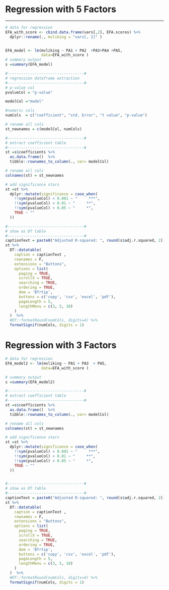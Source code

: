 # Regression with 5 Factors
***
```r
# data for regression 
EFA_with_score <- cbind.data.frame(vars[,2], EFA.scores) %>%
  dplyr::rename(., mvliking = "vars[, 2]" )


EFA_model <- lm(mvliking ~ PA1 + PA2  +PA3+PA4 +PA5, 
                data=EFA_with_score )
# summary output
s =summary(EFA_model)

#----------------------------------#
# regression dataframe extraction
#----------------------------------#
# p-value col
pvalueCol = "p-value"

modelCol ="model"

#numeric cols
numCols  = c("coefficient", "std. Error", "t value", "p-value")

# rename all cols
st_newnames = c(modelCol, numCols)

#----------------------------------#
# extract coefficient table
#----------------------------------#
st =s$coefficients %>%
  as.data.frame()  %>%
  tibble::rownames_to_column(., var= modelCol) 

# rename all cols
colnames(st) = st_newnames 

# add significance stars
st =st %>%
  dplyr::mutate(significance = case_when(
    !!sym(pvalueCol) < 0.001 ~ "     ***",
    !!sym(pvalueCol) < 0.01 ~ "     **",
    !!sym(pvalueCol) < 0.05 ~ "     *",
    TRUE ~ ""
  ))

#----------------------------------#
# show as DT table
#----------------------------------#
captionText = paste0("Adjusted R-squared: ", round(s$adj.r.squared, 2)) 
st %>%
  DT::datatable(
    caption = captionText ,
    rownames = F,
    extensions = "Buttons",
    options = list(
      paging = TRUE,
      scrollX = TRUE,
      searching = TRUE,
      ordering = TRUE,
      dom = 'Bfrtip',
      buttons = c('copy', 'csv', 'excel', 'pdf'),
      pageLength = 5,
      lengthMenu = c(3, 5, 10)
    )
  )  %>%
  #DT::formatRound(numCols, digits=4) %>%
  formatSignif(numCols, digits = 1)

```

# Regression with 3 Factors
```r
# data for regression 
EFA_model2 <- lm(mvliking ~ PA1 + PA3  + PA5, 
                data=EFA_with_score )

# summary output
s =summary(EFA_model2)

#----------------------------------#
# extract coefficient table
#----------------------------------#
st =s$coefficients %>%
  as.data.frame()  %>%
  tibble::rownames_to_column(., var= modelCol) 

# rename all cols
colnames(st) = st_newnames 

# add significance stars
st =st %>%
  dplyr::mutate(significance = case_when(
    !!sym(pvalueCol) < 0.001 ~ "     ***",
    !!sym(pvalueCol) < 0.01 ~ "     **",
    !!sym(pvalueCol) < 0.05 ~ "     *",
    TRUE ~ ""
  ))


#----------------------------------#
# show as DT table
#----------------------------------#
captionText = paste0("Adjusted R-squared: ", round(s$adj.r.squared, 2))
st %>%
  DT::datatable(
    caption = captionText ,
    rownames = F,
    extensions = "Buttons",
    options = list(
      paging = TRUE,
      scrollX = TRUE,
      searching = TRUE,
      ordering = TRUE,
      dom = 'Bfrtip',
      buttons = c('copy', 'csv', 'excel', 'pdf'),
      pageLength = 5,
      lengthMenu = c(3, 5, 10)
    )
  )  %>%
  #DT::formatRound(numCols, digits=4) %>%
  formatSignif(numCols, digits = 1)

```
